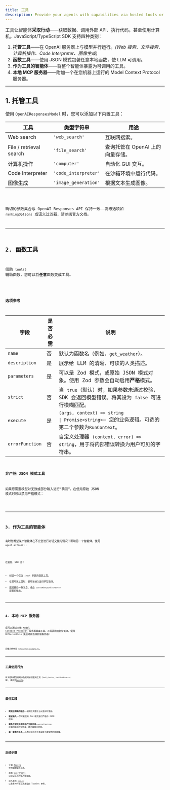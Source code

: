 ```yaml
---
title: 工具
description: Provide your agents with capabilities via hosted tools or custom function tools
---
```



工具让智能体**采取行动**——获取数据、调用外部 API、执行代码，甚至使用计算机。JavaScript/TypeScript SDK 支持四种类别：

1. **托管工具**——在 OpenAI 服务器上与模型并行运行。_(Web 搜索、文件搜索、计算机操作、Code Interpreter、图像生成)_
2. **函数工具**——使用 JSON 模式包装任意本地函数，使 LLM 可调用。
3. **作为工具的智能体**——将整个智能体暴露为可调用的工具。
4. **本地 MCP 服务器**——附加一个在您机器上运行的 Model Context Protocol 服务器。

---

## 1. 托管工具

使用 `OpenAIResponsesModel` 时，您可以添加以下内置工具：

| 工具                    | 类型字符串           | 用途                             |
| ----------------------- | -------------------- | -------------------------------- |
| Web search              | `'web_search'`       | 互联网搜索。                     |
| File / retrieval search | `'file_search'`      | 查询托管在 OpenAI 上的向量存储。 |
| 计算机操作              | `'computer'`         | 自动化 GUI 交互。                |
| Code Interpreter        | `'code_interpreter'` | 在沙箱环境中运行代码。           |
| 图像生成                | `'image_generation'` | 根据文本生成图像。               |

<Code lang="typescript" code={toolsHostedToolsExample} title="托管工具" />

确切的参数集合与 OpenAI Responses API 保持一致——高级选项如 `rankingOptions` 或语义过滤器，请参阅官方文档。

---

## 2. 函数工具

借助 `tool()` 辅助函数，您可以将**任意**函数变成工具。

<Code
  lang="typescript"
  code={toolsFunctionExample}
  title="带 Zod 参数的函数工具"
/>

### 选项参考

| 字段            | 是否必需 | 说明                                                                                                                                                                                         |
| --------------- | -------- | -------------------------------------------------------------------------------------------------------------------------------------------------------------------------------------------- |
| `name`          | 否       | 默认为函数名（例如，`get_weather`）。                                                                                                                                                        |
| `description`   | 是       | 展示给 LLM 的清晰、可读的人类描述。                                                                                                                                                          |
| `parameters`    | 是       | 可以是 Zod 模式，或原始 JSON 模式对象。使用 Zod 参数会自动启用**严格**模式。                                                                                                                 |
| `strict`        | 否       | 当 `true`（默认）时，如果参数未通过校验，SDK 会返回模型错误。将其设为 `false` 可进行模糊匹配。                                                                                               |
| `execute`       | 是       | `(args, context) => string                                                                                               \| Promise<string>`– 您的业务逻辑。可选的第二个参数为`RunContext`。 |
| `errorFunction` | 否       | 自定义处理器 `(context, error) => string`，用于将内部错误转换为用户可见的字符串。                                                                                                            |

### 非严格 JSON 模式工具

如果您需要模型对无效或部分输入进行“猜测”，在使用原始 JSON 模式时可以禁用严格模式：

<Code
  lang="typescript"
  code={nonStrictSchemaTools}
  title="非严格 JSON 模式工具"
/>

---

## 3. 作为工具的智能体

有时您希望某个智能体在不完全进行对话交接的情况下帮助另一个智能体。使用 `agent.asTool()`：

<Code lang="typescript" code={agentsAsToolsExample} title="作为工具的智能体" />

在底层，SDK 会：

- 创建一个仅含 `input` 参数的函数工具。
- 在调用该工具时，使用该输入运行子智能体。
- 返回最后一条消息，或由 `customOutputExtractor` 提取的输出。

---

## 4. 本地 MCP 服务器

您可以通过本地 [Model Context Protocol](https://modelcontextprotocol.io/) 服务器暴露工具，并将其附加到智能体。使用 `MCPServerStdio` 来启动并连接到该服务器：

<Code lang="typescript" code={mcpLocalServer} title="本地 MCP 服务器" />

完整示例参见 [`filesystem-example.ts`](https://github.com/openai/openai-agents-js/tree/main/examples/mcp/filesystem-example.ts)。

---

## 工具使用行为

有关控制模型何时以及如何必须使用工具（`tool_choice`、`toolUseBehavior` 等），请参见[Agents](/openai-agents-js/zh/guides/agents#forcing-tool-use)。

---

## 最佳实践

- **简短且明确的描述**——说明工具做什么以及何时使用。
- **验证输入**——尽可能使用 Zod 模式进行严格的 JSON 校验。
- **避免在错误处理器中产生副作用**——`errorFunction` 应返回有用的字符串，而不是抛出异常。
- **单一职责的工具**——小而可组合的工具有助于模型更好地推理。

---

## 后续步骤

- 了解 [Agents](/openai-agents-js/zh/guides/agents#forcing-tool-use) 中的强制使用工具。
- 添加 [Guardrails](/openai-agents-js/zh/guides/guardrails) 以验证工具的输入或输出。
- 深入查阅 [`tool()`](/openai-agents-js/openai/agents/functions/tool) 以及各种托管工具类型的 TypeDoc 参考。
